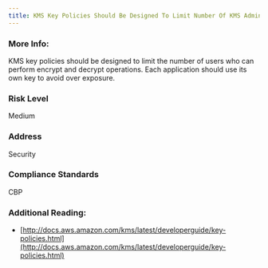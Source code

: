 ```yaml
---
title: KMS Key Policies Should Be Designed To Limit Number Of KMS Admins
---
```


### More Info:

KMS key policies should be designed to limit the number of users who can perform encrypt and decrypt operations. Each application should use its own key to avoid over exposure.

### Risk Level

Medium

### Address

Security

### Compliance Standards

CBP

### Additional Reading:

- [http://docs.aws.amazon.com/kms/latest/developerguide/key-policies.html](http://docs.aws.amazon.com/kms/latest/developerguide/key-policies.html)
